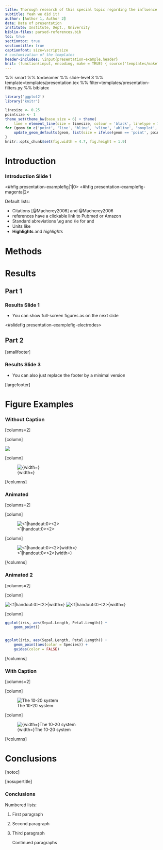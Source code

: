 ```yaml
---
title: Thorough research of this special topic regarding the influence of various factors
subtitle: Yeah we did it!
author: [Author 1, Author 2]
date: Date of presentation
institute: Institute, Dept., University
biblio-files: parsed-references.bib
toc: true
sectiontoc: true
sectiontitle: true
captionfont: size=\scriptsize
# customization of the templates
header-includes: \input{presentation-example.header}
knit: (function(input, encoding, make = TRUE) { source('templates/makefile-renderer.R', local = TRUE) })
---
```


%% smart
%% to=beamer
%% slide-level 3
%% template=templates/presentation.tex
%% filter=templates/presentation-filters.py
%% biblatex

```r
library('ggplot2')
library('knitr')

linesize <- 0.25
pointsize <- 1
theme_set(theme_bw(base_size = 6) + theme(
    line = element_line(size = linesize, colour = 'black', linetype = 1, lineend = 'butt')))
for (geom in c('point', 'line', 'hline', 'vline', 'abline', 'boxplot', 'pointrange', 'errorbar', 'errorbarh')) {
    update_geom_defaults(geom, list(size = ifelse(geom == 'point', pointsize, linesize)))
}
knitr::opts_chunk$set(fig.width = 4.7, fig.height = 1.9)
```

# Introduction

### Introduction Slide 1

<!--Show the first figure on the first slide, and the second on the second.
    When in handout mode (last parameter) where everything is normally shown on
    one slide, hide the first figure by setting its slide number to zero -->
<#hfig presentation-examplefig|1|0>
<#hfig presentation-examplefig-magenta|2>

<!-- Comments -->
Default lists:

- Citations [@Macherey2006] and @Macherey2006
- references have a clickable link to Pubmed or Amazon
- Standard abreviations \\eg and \\ie for \eg and \ie
- Units like \pps{900}
- **Highlights** and *highlights*

# Methods

# Results

## Part 1

### Results Slide 1

- You can show full-screen figures as on the next slide

<#slidefig presentation-examplefig-electrodes>

## Part 2

[smallfooter]

### Results Slide 3

- You can also just replace the footer by a minimal version

[largefooter]

# Figure Examples

### Without Caption

[columns=2]

[column]

![]({width=\textwidth}presentation-examplefig-electrodes)

[column]

![{width=\textwidth}](presentation-examplefig-electrodes)

[/columns]

### Animated

[columns=2]

[column]

![<1|handout:0><2>]({width=\textwidth}presentation-examplefig-electrodes,{width=\textwidth}presentation-examplefig-electrodes-ref)

[column]

![<1|handout:0><2>{width=\textwidth}](presentation-examplefig-electrodes,presentation-examplefig-electrodes-ref)

[/columns]

### Animated 2

[columns=2]

[column]

![<1|handout:0><2>{width=\textwidth}](presentation-examplefig-electrodes)
![<1|handout:0><2>{width=\textwidth}](presentation-examplefig-electrodes-ref)

[column]

```r
ggplot(iris, aes(Sepal.Length, Petal.Length)) +
    geom_point()


ggplot(iris, aes(Sepal.Length, Petal.Length)) +
    geom_point(aes(color = Species)) +
    guides(color = FALSE)
```

[/columns]

### With Caption

[columns=2]

[column]

![The 10-20 system]({width=\textwidth}presentation-examplefig-electrodes)

[column]

![{width=\textwidth}The 10-20 system](presentation-examplefig-electrodes)

[/columns]

# Conclusions

[notoc]

[nosupertitle]

### Conclusions

Numbered lists:

1.  First paragraph \pause
2.  Second paragraph
3.  Third paragraph

    Continued paragraphs

<!-- vi: set spell spelllang=en linebreak et nolist showbreak=>\ \ \  : -->
